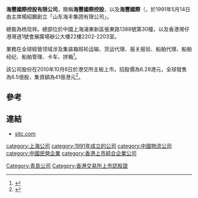 {{Infobox company
| name = 海豐國際控股有限公司<br />SITC International Holdings Company Ltd.</small>
| logo = 
| image = 
| image_size = 
| image_alt = HMM Dream
| image_caption = 
| foundation = {{start date and age|1992}}
| traded_as = {{hkex|1308}}
| type = [[上市公司|上市公司]]
| location = {{ubl|{{CHN}}[[上海|上海]]
|{{HKG}}[[灣仔|灣仔]]}}
| area_served = 全球
| industry = [[貨櫃|貨櫃]][[運輸|運輸]]
| homepage = [http://www.sitc.com/  www.sitc.com]
}}

'''海豐國際控股有限公司'''，簡稱'''海豐國際控股'''，以及'''海豐國際'''（{{lang-en|SITC International Holdings Company Limited}}，於1991年5月14日由主席楊紹鵬創立「山东海丰集团有限公司」。

總裁為杨现祥。總部位於中國上海浦東新區張東路1388號第30幢，以及香港灣仔港灣道1號會展廣場辦公大樓22樓2202-2203室。

業務在全球經營领域涉及集装箱班轮运输、货运代理、报关报验、船舶代理、船舶经纪、船舶管理、卡车、拼箱<ref>{{Cite web |url=http://www.sitc.com/about/index.asp?id=5 |title=海豐國際控股有限公司簡介 |access-date=2013-07-22 |archive-date=2020-12-06 |archive-url=https://web.archive.org/web/20201206005110/http://www.sitc.com/about/index.asp?id=5 |dead-url=no }}</ref>。

該公司股份在2010年10月6日於港交所主板上市。招股價為6.28港元，全球發售為6.5億股，集資額為41億港元<ref>{{Cite web |url=http://www.hkexnews.hk/listedco/listconews/SEHK/2010/0919/LTN20100919012_C.pdf |title=海豐國際控股有限公司提供招股資料 |access-date=2013-07-22 |archive-date=2016-03-05 |archive-url=https://web.archive.org/web/20160305010132/http://www.hkexnews.hk/listedco/listconews/SEHK/2010/0919/LTN20100919012_C.pdf |dead-url=no }}</ref>。

==參考==
{{reflist}}

==連結==
*[http://www.sitc.com/ sitc.com] {{Wayback|url=http://www.sitc.com/ |date=20210125131239 }}

[[category:上海公司|category:上海公司]]
[[category:1991年成立的公司|category:1991年成立的公司]]
[[category:中國物流公司|category:中國物流公司]]
[[category:中國民營企業|category:中國民營企業]]
[[category:香港上市綜合企業公司|category:香港上市綜合企業公司]]
[[Category:青島公司|Category:青島公司]]
[[Category:香港交易所上市認股證|Category:香港交易所上市認股證]]